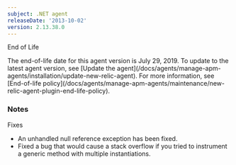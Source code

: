 ```yaml
---
subject: .NET agent
releaseDate: '2013-10-02'
version: 2.13.38.0
---
```


End of Life

<Callout variant="important">
  The end-of-life date for this agent version is July 29, 2019. To update to the latest agent version, see [Update the agent](/docs/agents/manage-apm-agents/installation/update-new-relic-agent). For more information, see [End-of-life policy](/docs/agents/manage-apm-agents/maintenance/new-relic-agent-plugin-end-life-policy).
</Callout>

### Notes

Fixes

* An unhandled null reference exception has been fixed.
* Fixed a bug that would cause a stack overflow if you tried to instrument a generic method with multiple instantiations.
